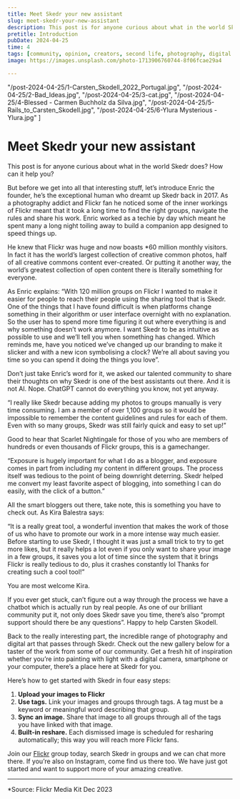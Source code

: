 ```yaml
---
title: Meet Skedr your new assistant
slug: meet-skedr-your-new-assistant
description: This post is for anyone curious about what in the world Skedr does?<br/> How can it help you?
pretitle: Introduction
pubDate: 2024-04-25
time: 4
tags: [community, opinion, creators, second life, photography, digital art]
image: https://images.unsplash.com/photo-1713906760744-8f06fcae29a4

---
```


  "/post-2024-04-25/1-Carsten_Skodell_2022_Portugal.jpg",
  "/post-2024-04-25/2-Bad_Ideas.jpg",
  "/post-2024-04-25/3-cat.jpg",
  "/post-2024-04-25/4-Blessed - Carmen Buchholz da Silva.jpg",
  "/post-2024-04-25/5-Rails_to_Carsten_Skodell.jpg",
  "/post-2024-04-25/6-Ylura Mysterious - Ylura.jpg"
  ]

# Meet Skedr your new assistant

This post is for anyone curious about what in the world Skedr does? How can it help you? 

But before we get into all that interesting stuff, let’s introduce Enric the founder, he’s the exceptional human who dreamt up Skedr back in 2017. As a photography addict and Flickr fan he noticed some of the inner workings of Flickr meant that it took a long time to find the right groups, navigate the rules and share his work. Enric worked as a techie by day which meant he spent many a long night toiling away to build a companion app designed to speed things up. 

He knew that Flickr was huge and now boasts *60 million monthly visitors. In fact it has the world’s largest collection of creative common photos, half of all creative commons content ever-created. Or putting it another way, the world’s greatest collection of open content there is literally something for everyone. 

As Enric explains: 
<Quote  name="Enric Bisbe Gil" description=" - Skedr Founder" url="https://farm66.staticflickr.com/65535/buddyicons/144521588@N08_r.jpg">
“With 120 million groups on Flickr I wanted to make it easier for people to reach their people using the sharing tool that is Skedr. One of the things that I have found difficult is when platforms change something in their algorithm or user interface overnight with no explanation. So the user has to spend more time figuring it out where everything is and why something doesn’t work anymore. I want Skedr to be as intuitive as possible to use and we’ll tell you when something has changed. Which reminds me, have you noticed we’ve changed up our branding to make it slicker and with a new icon symbolising a clock? We’re all about saving you time so you can spend it doing the things you love”. 
</Quote>

Don’t just take Enric’s word for it, we asked our talented community to share their thoughts on why Skedr is one of the best assistants out there. And it is not AI. Nope. ChatGPT cannot do everything you know, not yet anyway. 

<Quote  name="Scarlet Nightingale" description=" - Second Life Resident" url="https://farm66.staticflickr.com/65535/buddyicons/199116444@N06_r.jpg">
“I really like Skedr because adding my photos to groups manually is very time consuming. I am a member of over 1,100 groups so it would be impossible to remember the content guidelines and rules for each of them. Even with so many groups, Skedr was still fairly quick and easy to set up!”
</Quote>


Good to hear that Scarlet Nightingale for those of you who are members of hundreds or even thousands of Flickr groups, this is a gamechanger. 

<Quote  name="The Base of Bad Ideas" description=" - Second Life Blogger" url="https://farm66.staticflickr.com/65535/buddyicons/185247491@N08_r.jpg">
“Exposure is hugely important for what I do as a blogger, and exposure comes in part from including my content in different groups. The process itself was tedious to the point of being downright deterring. Skedr helped me convert my least favorite aspect of blogging, into something I can do easily, with the click of a button.”
</Quote>

All the smart bloggers out there, take note, this is something you have to check out. As Kira Balestra says: 

<Quote  name="Kira Balestra" description=" - Owner and Designer in KiB Designs" url="https://farm66.staticflickr.com/65535/buddyicons/94724949@N06_r.jpg">
“It is a really great tool, a wonderful invention that makes the work of those of us who have to promote our work in a more intense way much easier. Before starting to use Skedr, I thought it was just a small trick to try to get more likes, but it really helps a lot even if you only want to share your image in a few groups, it saves you a lot of time since the system that it brings Flickr is really tedious to do, plus it crashes constantly lol Thanks for creating such a cool tool!”
</Quote>

You are most welcome Kira. 

If you ever get stuck, can’t figure out a way through the process we have a chatbot which is actually run by real people. As one of our brilliant community put it, not only does Skedr save you time, there’s also “prompt support should there be any questions”. Happy to help Carsten Skodell. 

Back to the really interesting part, the incredible range of photography and digital art that passes through Skedr. Check out the new gallery below for a taster of the work from some of our community. Get a fresh hit of inspiration whether you’re into painting with light with a digital camera, smartphone or your computer, there’s a place here at Skedr for you. 

<Gallery client:only="vue" images={images} />

Here’s how to get started with Skedr in four easy steps:

1. **Upload your images to Flickr**
2. **Use tags.** Link your images and groups through tags. A tag must be a keyword or meaningful word describing that group.
3. **Sync an image.** Share that image to all groups through all of the tags you have linked with that image.
4. **Built-in reshare.** Each dismissed image is scheduled for resharing automatically; this way you will reach more Flickr fans.

Join our <a href="https://flickr.com">Flickr</a> group today, search Skedr in groups and we can chat more there. If you’re also on Instagram, come find us there too. We have just got started and want to support more of your amazing creative.   
___

*Source: Flickr Media Kit Dec 2023